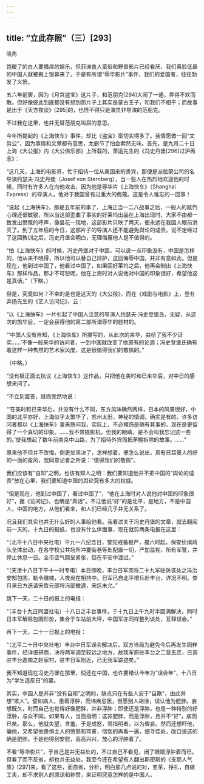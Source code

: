 ```yaml
---
---
---
```

title: “立此存照”（三）[293]
---




晓角

饱暖了的白人要搔痒的娱乐，但菲洲食人蛮俗和野兽影片已经看厌，我们黄脸低鼻的中国人就被搬上银幕来了。于是有所谓“辱华影片”事件，我们的爱国者，往往勃发了义愤。

五六年前罢，因为《月宫盗宝》这片子，和范朋克[294]大闹了一通，弄得不欢而散。但好像彼此到底都没有想到那片子上其实是蒙古王子，和我们不相干；而故事是出于《天方夜谈》[295]的，也怪不得只是演员非导演的范朋克。

不过我在这里，也并无替范朋克叫屈的意思。

今年所提起的《上海快车》事件，却比《盗宝》案切实得多了。我情愿做一回“文剪公”，因为事情和文章都有意思，太删节了怕会索然无味。首先，是九月二十日上海《大公报》内《大公俱乐部》上所载的，萧运先生的《冯史丹堡[296]过沪再志》：

“这几天，上海的电影界，忙于招待一位从美国来的贵宾，那便是派拉蒙公司的名导演约瑟夫·冯史丹堡（Josef von Sternberg），当一些人在热烈地欢迎他的时候，同时有许多人在向他攻击，因为他是辱华片《上海快车》（Shanghai Express）的导演人，他对于我国曾有过重大的侮蔑。这是令人难忘的一回事！

“说起《上海快车》，那是五年前的事了，上海正当一二八战事之后，一般人的敌忾心理还很敏锐，所以当这部歪曲了事实的好莱坞出品在上海出现时，大家不由都一致发出愤慨的呼声，像昙花一现地，这部影片只映了两天，便永远在我国人眼前消灭了。到了五年后的今日，这部片子的导演人还不能避免舆论的谴责。说不定经过了这回教训之后，冯史丹堡会明白，无理侮蔑他人是不值得的。

“拍《上海快车》的时候，冯史丹堡对于中国，可以说一点印象没有，中国是怎样的，他从来不晓得，所以他可以替自己辩护，这回侮辱中国，并非有意如此。但是现在，他到过中国了，他看过中国了，如果回好莱坞之后，他再会制出《上海快车》那样作品，那才不可恕呢。他在上海时对人说他对中国的印象很好，希望他这是真话。”（下略。）

但是，究竟如何？不幸的是也是这天的《大公报》，而在《戏剧与电影》上，登有弃扬先生的《艺人访问记》，云：

“以《上海快车》一片引起了中国人注意的导演人约瑟夫·冯史登堡氏，无疑，从这次的旅华后，一定会获得他的第二部所谓辱华的题材的。

“‘中国人没有自知，《上海快车》所描写的，从此次的来华，益给了我不少证实……’不像一般来华的访问者，一到中国就改变了他原有的论调；冯史登堡氏确有着这样一种隽然的艺术家风度，这是很值得我们的敬佩的。”

（中略。）

“没有极正面去抗议《上海快车》这作品，只把他在美时和已来华后，对中日的感想来问了。

“不立刻置答，继而莞然地说：

“‘在美时和已来华后，并没有什么不同，东方风味确然两样，日本的风景很好，中国的北平亦好，上海似乎太繁华了，苏州太旧，神秘的情调，确实是有的。许多访问者都以《上海快车》事来质问我，实际上，不必掩饰是确有其事的。现在是更留得了一个真切的印象。……我不带摄影机，但我的眼睛，是不会叫我忘记这一些的。’使我想起了数年前南京中山路，为了招待外宾而把茅棚拆除的故事。……”

原来他不但并不改悔，倒更加坚决了，怎样想着，便怎么说出，真有日耳曼人的好的一面的蛮风，我同意记者之所说：“值得我们的敬佩”。

我们应该有“自知”之明，也该有知人之明：我们要知道他并不把中国的“舆论的谴责”放在心里，我们要知道中国的舆论究有多大的权威。

“但是现在，他到过中国了，看过中国了”，“他在上海时对人说他对中国的印象很好”，据《访问记》，也确是“真话”。不过他说“好”的是北平，是地方，不是中国人，中国的地方，从他们看来，和人们已经几乎并无关系了。

况且我们其实也并无什么好的人事给他看。我看过关于冯史丹堡的文章，就去翻阅前一天的，十九日的报纸，也没有什么体面事，现在就剪两条电报在这里：

“（北平十八日中央社电）平九一八纪念日，警宪戒备极严，晨六时起，保安侦缉两队全体出动，在各学校公共场所冲要街巷等处配置一切，严加监视，所有军警，并停止休息一日。全市空气颇呈紧张，但在平安中渡过。”

“（天津十八日下午十一时专电）本日傍晚，丰台日军突将二十九军驻防该处之冯治安部包围，勒令缴械，入夜尚在相持中。日军已自北平增兵赴丰台，详况不明。查月来日方迭请宋哲元部将冯部撤退，宋迄未允。”

跳下一天，二十日的报上的电报：

“（丰台十九日同盟社电）十八日之丰台事件，于十九日上午九时半圆满解决，同时日本军解除包围形势，集合于车站前大坪，中国军亦同样整列该处，互释误会。”

再下一天，二十一日报上的电报：

“（北平二十日中央社电）丰台中日军误会解决后，双方当局为避免今后再发生同样事件，经详细研商，决将两军调至较远之地方，故我军原驻丰台之二营五连，已调驻丰台迤南之赵家村，驻丰日军附近，已无我军踪迹矣。”

我不知道现在冯史丹堡在那里，倘还在中国，也许要错认今年为“误会年”，十八日为“学生造反日”的罢。

其实，中国人是并非“没有自知”之明的，缺点只在有些人安于“自欺”，由此并想“欺人”。譬如病人，患着浮肿，而讳疾忌医，但愿别人胡涂，误认他为肥胖。妄想既久，时而自己也觉得好像肥胖，并非浮肿；即使还是浮肿，也是一种特别的好浮肿，与众不同。如果有人，当面指明：这非肥胖，而是浮肿，且并不“好”，病而已矣。那么，他就失望，含羞，于是成怒，骂指明者，以为昏妄。然而还想吓他，骗他，又希望他畏惧主人的愤怒和骂詈，惴惴的再看一遍，细寻佳处，改口说这的确是肥胖。于是他得到安慰，高高兴兴，放心的浮肿着了。

不看“辱华影片”，于自己是并无益处的，不过自己不看见，闭了眼睛浮肿着而已。但看了而不反省，却也并无益处。我至今还在希望有人翻出斯密斯的《支那人气质》[297]来。看了这些，而自省，分析，明白那几点说的对，变革，挣扎，自做工夫，却不求别人的原谅和称赞，来证明究竟怎样的是中国人。